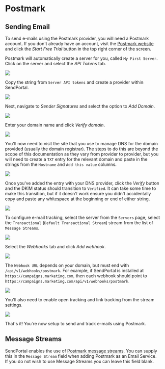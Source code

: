 # Postmark

## Sending Email

To send e-mails using the Postmark provider, you will need a Postmark account. If you don't already have an account, visit the [Postmark website](https://postmarkapp.com/) and click the _Start Free Trial_ button in the top right corner of the screen.

Postmark will automatically create a server for you, called `My First Server`. Click on the server and select the _API Tokens_ tab.

![](/imgs/postmark/postmark-1.png)

Copy the string from `Server API tokens` and create a provider within SendPortal.

![](/imgs/postmark/postmark-2.png)

Next, navigate to _Sender Signatures_ and select the option to _Add Domain_.

![](/imgs/postmark/postmark-3.png)

Enter your domain name and click _Verify domain_.

![](/imgs/postmark/postmark-4.png)

You'll now need to visit the site that you use to manage DNS for the domain provided (usually the domain registrar). The steps to do this are beyond the scope of this documentation as they vary from provider to provider, but you will need to create a `TXT` entry for the relevant domain and paste in the strings from the `Hostname` and `Add this value` columns.

![](/imgs/postmark/postmark-5.png)

Once you've added the entry with your DNS provider, click the _Verify_ button and the DKIM status should transition to `Verified`. It can take some time to make this transition, but if it doesn't work ensure you didn't accidentally copy and paste any whitespace at the beginning or end of either string.

![](/imgs/postmark/postmark-6.png)

To configure e-mail tracking, select the server from the `Servers` page, select the `Transactional` (`Default Transactional Stream`) stream from the list of `Message Streams`.

![](/imgs/postmark/postmark-7.png)

Select the _Webhooks_ tab and click _Add webhook_.

![](/imgs/postmark/postmark-8.png)

The `Webhook URL` depends on your domain, but must end with `/api/v1/webhooks/postmark`. For example, if SendPortal is installed at `https://campaigns.marketing.com`, then each webhook should point to `https://campaigns.marketing.com/api/v1/webhooks/postmark`.

![](/imgs/postmark/postmark-9.png)

You'll also need to enable open tracking and link tracking from the stream settings.

![](/imgs/postmark/postmark-10.png)

That's it! You're now setup to send and track e-mails using Postmark.

## Message Streams

SendPortal enables the use of [Postmark message streams](https://postmarkapp.com/message-streams). You can supply this in the `Message Stream` field when adding Postmark as an Email Service. If you do not wish to use Message Streams you can leave this field blank.